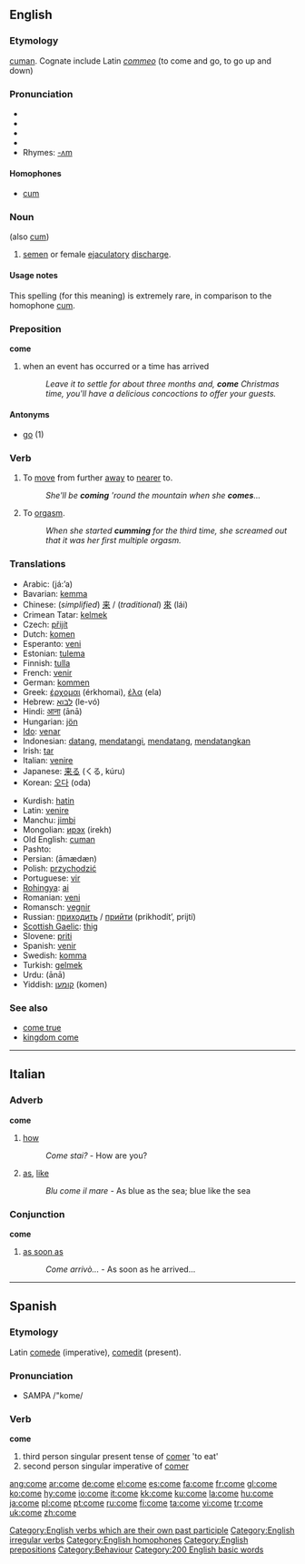 {{wikipedia}}
==English==

{{rank|old|came|men|107|come|without|make|def}}

===Etymology===
{{OE.}} [[cuman]]. Cognate include Latin ''[[commeo]]'' (to come and go, to go up and down)

===Pronunciation===
*{{AHD|/kŭm/}}
*{{IPA|/kʌm/}}
*{{SAMPA|/kVm/}}
*{{audio|en-us-come.ogg|Audio (US)}}
*Rhymes: [[Rhymes:English:-ʌm|-ʌm]]

====Homophones====
* [[cum]]

===Noun===
{{en-noun|-}} (also [[cum]])

# {{slang}} [[semen]] or female [[ejaculatory]] [[discharge]].

====Usage notes====
This spelling (for this meaning) is extremely rare, in comparison to the homophone [[cum]].

===Preposition===
'''come'''

# when an event has occurred or a time has arrived
#: ''Leave it to settle for about three months and, '''come''' Christmas time, you'll have a delicious concoctions to offer your guests.''

====Antonyms====
*[[go]] (1)

===Verb===
{{en-verb|comes|[[coming]] ''or archaic'' [[come]]|[[came]]|[[come]]}}

# To [[move]] from further [[away]] to [[near]]er to.
#:''She'll be '''coming''' 'round the mountain when she '''comes'''...''
# {{slang}} {{alternative spelling of|[[cum]]}}  To [[orgasm]].
#:''When she started '''cumming''' for the third time, she screamed out that it was her first multiple orgasm.''

{{rfc-level|Translations at L3+}}

===Translations===
{{top}}
*Arabic: {{ARchar|[[جاء]]}} (já:’a)
*Bavarian: [[kemma]]
*Chinese: (''simplified'') [[来]] / (''traditional'') [[來]] (lái)
*Crimean Tatar: [[kelmek]]
*Czech: [[přijít]]
*Dutch: [[komen]]
*Esperanto: [[veni#Esperanto|veni]]
*Estonian: [[tulema]]
*Finnish: [[tulla]]
*French: [[venir]]
*German: [[kommen]]
*Greek: [[έρχομαι]] (érkhomai), [[έλα]] (ela)
*Hebrew: [[לבוא]] (le-vó)
*Hindi: [[आना]] (ānā)
*Hungarian: [[jön]]
*[[Ido]]: [[venar]]
*Indonesian: [[datang]], [[datang|mendatangi]], [[datang|mendatang]], [[datang|mendatangkan]]
*Irish: [[tar#Irish|tar]]
*Italian: [[venire]]
*Japanese: [[来る]] (くる, kúru)
*Korean: [[오다]] (oda)
{{mid}}
*Kurdish: [[hatin]]
*Latin: [[venire]]
*Manchu: [[jimbi]]
*Mongolian: [[ирэх]] (irekh)
*Old English: [[cuman]]
*Pashto: {{FAchar|[[راتلل]]}}
*Persian: {{FAchar|[[امدن|آمَدَن]]}} (āmædæn)
*Polish: [[przychodzić]]
*Portuguese: [[vir]]
*[[Rohingya]]: [[ai]]
*Romanian: [[veni]]
*Romansch: [[vegnir]]
*Russian: [[приходить]] / [[прийти]] (prikhodít’, prijtí)
*[[Scottish Gaelic]]: [[thig]]
*Slovene: [[priti]]
*Spanish: [[venir]]
*Swedish: [[komma]]
*Turkish: [[gelmek]]
*Urdu: {{URchar|[[انا|آنا]]}} (ānā)
*Yiddish: [[קומען]] (komen)
{{bottom}}

===See also===
*[[come true]]
*[[kingdom come]]

[[Category:English verbs which are their own past participle]]
[[Category:English irregular verbs]]
[[Category:English homophones]]
[[Category:English prepositions]]

----

==Italian==

===Adverb===
'''come'''

# [[how]]
#:''Come stai?'' - How are you?
# [[as]], [[like]]
#:''Blu come il mare'' - As blue as the sea; blue like the sea

===Conjunction===
'''come'''

# [[as soon as]]
#:''Come arrivò...'' - As soon as he arrived...

----

==Spanish==

===Etymology===
Latin [[comede]] (imperative), [[comedit]] (present).

===Pronunciation===
*SAMPA /"kome/

===Verb===
'''come'''

# third person singular present tense of [[comer]] 'to eat'
# second person singular imperative of [[comer]]

[[Category:Behaviour]]
[[Category:200 English basic words]]

[[ang:come]]
[[ar:come]]
[[de:come]]
[[el:come]]
[[es:come]]
[[fa:come]]
[[fr:come]]
[[gl:come]]
[[ko:come]]
[[hy:come]]
[[io:come]]
[[it:come]]
[[kk:come]]
[[ku:come]]
[[la:come]]
[[hu:come]]
[[ja:come]]
[[pl:come]]
[[pt:come]]
[[ru:come]]
[[fi:come]]
[[ta:come]]
[[vi:come]]
[[tr:come]]
[[uk:come]]
[[zh:come]]